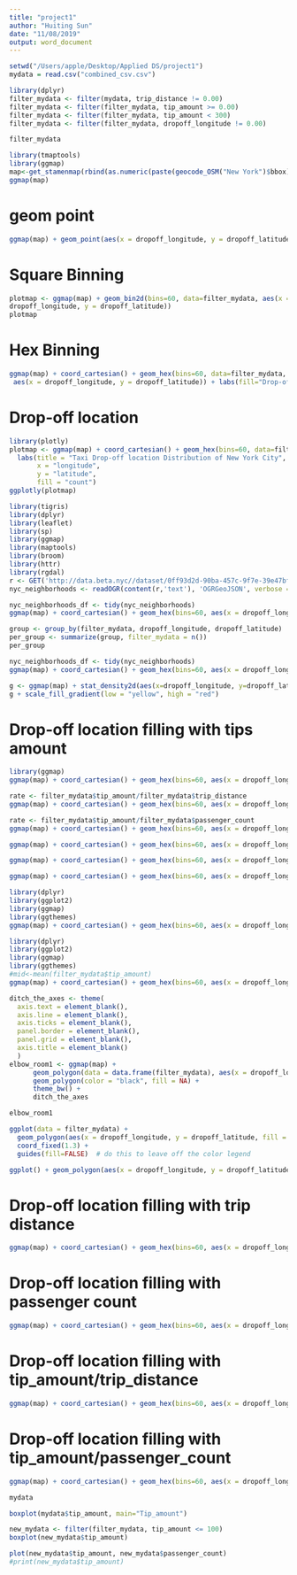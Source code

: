 ```yaml
---
title: "project1"
author: "Huiting Sun"
date: "11/08/2019"
output: word_document
---
```


```r
setwd("/Users/apple/Desktop/Applied DS/project1")
mydata = read.csv("combined_csv.csv")
```

```r
library(dplyr)
filter_mydata <- filter(mydata, trip_distance != 0.00)
filter_mydata <- filter(filter_mydata, tip_amount >= 0.00)
filter_mydata <- filter(filter_mydata, tip_amount < 300)
filter_mydata <- filter(filter_mydata, dropoff_longitude != 0.00)
```

```r
filter_mydata
```

```r
library(tmaptools)
library(ggmap)
map<-get_stamenmap(rbind(as.numeric(paste(geocode_OSM("New York")$bbox))), zoom = 11)
ggmap(map)
```

# geom point
```r
ggmap(map) + geom_point(aes(x = dropoff_longitude, y = dropoff_latitude), colour="lightblue1", size = 0.01, data = filter_mydata, alpha = .5)
```

# Square Binning
```r
plotmap <- ggmap(map) + geom_bin2d(bins=60, data=filter_mydata, aes(x =
dropoff_longitude, y = dropoff_latitude))
plotmap
```

# Hex Binning
```r
ggmap(map) + coord_cartesian() + geom_hex(bins=60, data=filter_mydata,
 aes(x = dropoff_longitude, y = dropoff_latitude)) + labs(fill="Drop-off count", title = "Taxi Drop-off distribution of New York City")
```

# Drop-off location
```r
library(plotly)
plotmap <- ggmap(map) + coord_cartesian() + geom_hex(bins=60, data=filter_mydata, aes(x = dropoff_longitude, y = dropoff_latitude)) + scale_fill_gradient(low="lightblue1",high="darkblue",trans="log10") +
  labs(title = "Taxi Drop-off location Distribution of New York City",
       x = "longitude",
       y = "latitude",
       fill = "count")
ggplotly(plotmap)
```


```r
library(tigris)
library(dplyr)
library(leaflet)
library(sp)
library(ggmap)
library(maptools)
library(broom)
library(httr)
library(rgdal)
r <- GET('http://data.beta.nyc//dataset/0ff93d2d-90ba-457c-9f7e-39e47bf2ac5f/resource/35dd04fb-81b3-479b-a074-a27a37888ce7/download/d085e2f8d0b54d4590b1e7d1f35594c1pediacitiesnycneighborhoods.geojson')
nyc_neighborhoods <- readOGR(content(r,'text'), 'OGRGeoJSON', verbose = F)
```

```r
nyc_neighborhoods_df <- tidy(nyc_neighborhoods)
ggmap(map) + coord_cartesian() + geom_hex(bins=60, aes(x = dropoff_longitude, y = dropoff_latitude, fill = cut(tip_amount, c(0, 5, 10, 50, 100, 200, Inf))), data = filter_mydata, siz=1, alpha=.8) + coord_fixed(1.3) + labs(fill="Tip amount") + scale_fill_brewer(palette = "Purples") + geom_polygon(data=nyc_neighborhoods_df, aes(x=long, y=lat, group=group), color="yellow", fill=NA, alpha=.4)
```

```r
group <- group_by(filter_mydata, dropoff_longitude, dropoff_latitude)
per_group <- summarize(group, filter_mydata = n())
per_group
```

```r
nyc_neighborhoods_df <- tidy(nyc_neighborhoods)
ggmap(map) + coord_cartesian() + geom_hex(bins=60, aes(x = dropoff_longitude, y = dropoff_latitude, fill = cut(tip_amount, c(0, 5, 10, 50, 100, 200, Inf))), data = filter_mydata, siz=1, alpha=.8) + coord_fixed(1.3) + labs(fill="Tip amount") + scale_fill_brewer(palette = "Purples") 
```

```r
g <- ggmap(map) + stat_density2d(aes(x=dropoff_longitude, y=dropoff_latitude, fill=..level..), data=filter_mydata, geom="polygon", alpha=0.2)
g + scale_fill_gradient(low = "yellow", high = "red")
```

# Drop-off location filling with tips amount 
```r
library(ggmap)
ggmap(map) + coord_cartesian() + geom_hex(bins=60, aes(x = dropoff_longitude, y = dropoff_latitude, fill = cut(tip_amount, c(0, 5, 10, 50, 100, 200, Inf))), data = filter_mydata, siz=1, alpha=.8) + coord_fixed(1.3) + labs(fill="Tip amount", title = "Tip amount based on drop-off location") + scale_fill_brewer(palette = "Purples")
```

```r
rate <- filter_mydata$tip_amount/filter_mydata$trip_distance
ggmap(map) + coord_cartesian() + geom_hex(bins=60, aes(x = dropoff_longitude, y = dropoff_latitude, fill = cut(rate, c(0, 5, 10, 50, 100, 200, Inf))), data = filter_mydata, siz=1, alpha=.8) + coord_fixed(1.3) + labs(fill="Tip amount/mile", title = "Relationship between tip amount and trip distance") + scale_fill_brewer(palette = "Purples")
```

```r
rate <- filter_mydata$tip_amount/filter_mydata$passenger_count
ggmap(map) + coord_cartesian() + geom_hex(bins=60, aes(x = dropoff_longitude, y = dropoff_latitude, fill = cut(rate, c(0, 5, 10, 50, 100, 200, Inf))), data = filter_mydata, siz=1, alpha=.8) + coord_fixed(1.3) + labs(fill="Tip amount/person", title = "Relationship between tip amount and passenger count") + scale_fill_brewer(palette = "Purples")
```

```r
ggmap(map) + coord_cartesian() + geom_hex(bins=60, aes(x = dropoff_longitude, y = dropoff_latitude, fill = cut(trip_distance, c(0, 5, 10, 50, 100, 200, 500, Inf))), data = filter_mydata, siz=1, alpha=.8) + coord_fixed(1.3) + labs(fill="Tip amount") + scale_fill_brewer(palette = "PuRd")
```


```r
ggmap(map) + coord_cartesian() + geom_hex(bins=60, aes(x = dropoff_longitude, y = dropoff_latitude, colour=passenger_count), data = filter_mydata, siz=1, alpha=.8)
```

```r
ggmap(map) + coord_cartesian() + geom_hex(bins=60, aes(x = dropoff_longitude, y = dropoff_latitude, colour=factor(passenger_count)), data = filter_mydata, siz=1, alpha=.8)
```

```r
library(dplyr)
library(ggplot2)
library(ggmap)
library(ggthemes)
ggmap(map) + coord_cartesian() + geom_hex(bins=60, aes(x = dropoff_longitude, y = dropoff_latitude, colour=factor(passenger_count)), data = filter_mydata, siz=1, alpha=.8) + theme_map() + scale_fill_gradient(low="white",high="black",trans="log10")
```




```r
library(dplyr)
library(ggplot2)
library(ggmap)
library(ggthemes)
#mid<-mean(filter_mydata$tip_amount)
ggmap(map) + coord_cartesian() + geom_hex(bins=60, aes(x = dropoff_longitude, y = dropoff_latitude, fill = cut(tip_amount, c(0, 5, 10, 50, 100, 500, Inf))), data = filter_mydata) 
```


```r
ditch_the_axes <- theme(
  axis.text = element_blank(),
  axis.line = element_blank(),
  axis.ticks = element_blank(),
  panel.border = element_blank(),
  panel.grid = element_blank(),
  axis.title = element_blank()
  )
elbow_room1 <- ggmap(map) + 
      geom_polygon(data = data.frame(filter_mydata), aes(x = dropoff_longitude, y = dropoff_latitude, fill=tip_amount), color = "white") +
      geom_polygon(color = "black", fill = NA) +
      theme_bw() +
      ditch_the_axes
```

```r
elbow_room1
```

```r
ggplot(data = filter_mydata) + 
  geom_polygon(aes(x = dropoff_longitude, y = dropoff_latitude, fill = tip_amount, group = tip_amount), color = "white") + 
  coord_fixed(1.3) +
  guides(fill=FALSE)  # do this to leave off the color legend
```



```r
ggplot() + geom_polygon(aes(x = dropoff_longitude, y = dropoff_latitude, colour=tip_amount), data = filter_mydata, siz=1, alpha=.8) + scale_fill_gradient(low="lightblue1",high="darkblue",trans="log10")
```


# Drop-off location filling with trip distance
```r
ggmap(map) + coord_cartesian() + geom_hex(bins=60, aes(x = dropoff_longitude, y = dropoff_latitude, colour=trip_distance), data = filter_mydata, siz=1, alpha=.8) + scale_fill_gradient(low="lightblue1",high="darkblue",trans="log10")
```

# Drop-off location filling with passenger count
```r
ggmap(map) + coord_cartesian() + geom_hex(bins=60, aes(x = dropoff_longitude, y = dropoff_latitude, colour=passenger_count), data = filter_mydata, siz=1, alpha=.8) + scale_fill_gradient(low="lightblue1",high="darkblue",trans="log10")
```

# Drop-off location filling with tip_amount/trip_distance
```r
ggmap(map) + coord_cartesian() + geom_hex(bins=60, aes(x = dropoff_longitude, y = dropoff_latitude, colour=tip_amount/trip_distance), data = filter_mydata, siz=1, alpha=.8) + scale_fill_gradient(low="lightblue1",high="darkblue",trans="log10")
```

# Drop-off location filling with tip_amount/passenger_count
```r
ggmap(map) + coord_cartesian() + geom_hex(bins=60, aes(x = dropoff_longitude, y = dropoff_latitude, colour=tip_amount/passenger_count), data = filter_mydata, siz=1, alpha=.8) + scale_fill_gradient(low="lightblue1",high="darkblue",trans="log10")
```

```r
mydata
```

```r
boxplot(mydata$tip_amount, main="Tip_amount")
```

```r
new_mydata <- filter(filter_mydata, tip_amount <= 100)
boxplot(new_mydata$tip_amount)
```

```r
plot(new_mydata$tip_amount, new_mydata$passenger_count)
#print(new_mydata$tip_amount)
```
